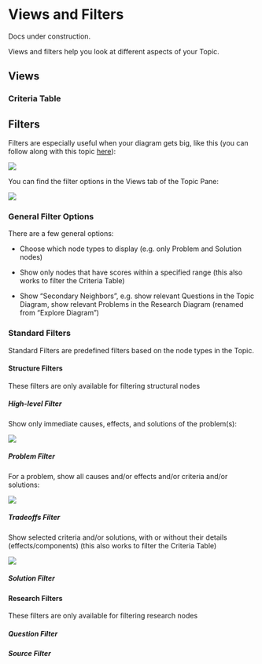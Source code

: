 
# Views and Filters

<Callout type="warning">Docs under construction.</Callout>

Views and filters help you look at different aspects of your Topic.

## Views

### Criteria Table

## Filters

Filters are especially useful when your diagram gets big, like this (you can follow along with this topic [here](https://ameliorate.app/examples/climate-change)):

<Image
  src="https://github.com/amelioro/ameliorate/assets/13872370/d0207041-de1e-49b8-8777-ff5535eca422"
  width={2560}
  height={1440}
/>

You can find the filter options in the Views tab of the Topic Pane:

<Image
  src="https://github.com/amelioro/ameliorate/assets/13872370/49ec6eae-e3de-4467-8099-5b5e4ad65e86"
  width={504}
  height={733}
/>

### General Filter Options

There are a few general options:

- Choose which node types to display (e.g. only Problem and Solution nodes)

- Show only nodes that have scores within a specified range (this also works to filter the Criteria Table)

- Show “Secondary Neighbors”, e.g. show relevant Questions in the Topic Diagram, show relevant Problems in the Research Diagram (renamed from “Explore Diagram”)

### Standard Filters

Standard Filters are predefined filters based on the node types in the Topic.

#### Structure Filters

These filters are only available for filtering structural nodes

##### High-level Filter

Show only immediate causes, effects, and solutions of the problem(s):

<Image
  src="https://github.com/amelioro/ameliorate/assets/13872370/b82ae81d-2971-4d8e-a0a1-db794f6afa4b"
  width={2560}
  height={1440}
/>

##### Problem Filter

For a problem, show all causes and/or effects and/or criteria and/or solutions:

<Image
  src="https://github.com/amelioro/ameliorate/assets/13872370/edf15791-9edd-4ac2-896a-c58be0d5df50"
  width={2560}
  height={1440}
/>

##### Tradeoffs Filter

Show selected criteria and/or solutions, with or without their details (effects/components) (this also works to filter the Criteria Table)

<Image
  src="https://github.com/amelioro/ameliorate/assets/13872370/c920d311-814c-4d79-97dd-1e5c7d0daaf1"
  width={2560}
  height={1440}
/>

##### Solution Filter

#### Research Filters

These filters are only available for filtering research nodes

##### Question Filter

##### Source Filter
